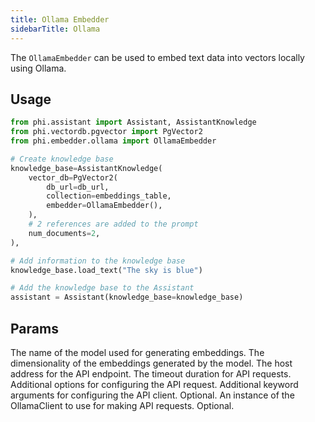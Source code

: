 ```yaml
---
title: Ollama Embedder
sidebarTitle: Ollama
---
```


The `OllamaEmbedder` can be used to embed text data into vectors locally using Ollama.

## Usage

```python
from phi.assistant import Assistant, AssistantKnowledge
from phi.vectordb.pgvector import PgVector2
from phi.embedder.ollama import OllamaEmbedder

# Create knowledge base
knowledge_base=AssistantKnowledge(
    vector_db=PgVector2(
        db_url=db_url,
        collection=embeddings_table,
        embedder=OllamaEmbedder(),
    ),
    # 2 references are added to the prompt
    num_documents=2,
),

# Add information to the knowledge base
knowledge_base.load_text("The sky is blue")

# Add the knowledge base to the Assistant
assistant = Assistant(knowledge_base=knowledge_base)
```

## Params

<ResponseField name="model" type="str" default="openhermes">
  The name of the model used for generating embeddings.
</ResponseField>
<ResponseField name="dimensions" type="int" default="4096">
  The dimensionality of the embeddings generated by the model.
</ResponseField>
<ResponseField name="host" type="str">
  The host address for the API endpoint.
</ResponseField>
<ResponseField name="timeout" type="Any">
  The timeout duration for API requests.
</ResponseField>
<ResponseField name="options" type="Any">
  Additional options for configuring the API request.
</ResponseField>
<ResponseField name="client_kwargs" type="Optional[Dict[str, Any]]">
  Additional keyword arguments for configuring the API client. Optional.
</ResponseField>
<ResponseField name="ollama_client" type="Optional[OllamaClient]">
  An instance of the OllamaClient to use for making API requests. Optional.
</ResponseField>
